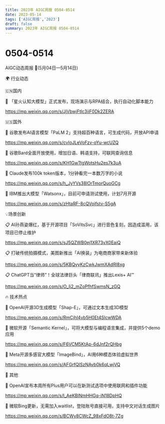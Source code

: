 ```yaml
---
title: 2023年 AIGC周报 0504-0514
date: 2023-05-14
tags: ['AIGC周报','2023']
draft: false
summary: 2023年 AIGC周报 0504-0514
---
```

# 0504-0514



AIGC动态周报 🚀(5月04日—5月14日)

🌍 行业动态

🇨🇳国内

📰 「星火认知大模型」正式发布，现场演示与RPA结合，执行自动化脚本能力

https://mp.weixin.qq.com/s/JjVbwjFtlc3iiF0Dk2ZERA

🇺🇸国外

📰 谷歌发布AI语言模型「PaLM 2」支持超百种语言，可生成代码，开放API申请

https://mp.weixin.qq.com/s/cvIoJLeVoFzv-oYu-wcUZQ

📰 谷歌Bard全面开放使用，增加日语、韩语支持，可联网查询信息

https://mp.weixin.qq.com/s/KH1GwTtgWotsHu2es7k3uA

📰 Claude发布100k token版本，1分钟看完一本数万字的小说

https://mp.weixin.qq.com/s/h_JyYVs38lOrTmorQuoGCg

📰 IBM推出大模型「Watsonx」，目前可申请测试使用，计划7月开源

https://mp.weixin.qq.com/s/zHtaRF-8cQVoifstv-S5gA

💡场景创新

📋 AI孙燕姿爆红，基于开源项目「SoVitsSvc」进行音色复刻，因造成滥用，该项目已停止维护

https://mp.weixin.qq.com/s/sJ5QZWB0ej1XR73vX0EaiQ

📋 打破传统拍摄模式，美图新推出「AI换装」为电商商家带来新体验

https://mp.weixin.qq.com/s/5KBQvyKzCwkJwmXAdRl8xg

📋 ChatGPT当“律师”！全球法律巨头「律商联讯」推出Lexis+ AI™

https://mp.weixin.qq.com/s/O_Ij2_mZoPfhfSwmsN_zGQ

🔥 技术热点

📝 OpenAI开源3D生成模型「Shap-E」，可通过文本生成3D模型

https://mp.weixin.qq.com/s/RmCjhl4vb5H0Et4SlcwWDA

📝 微软开源「Semantic Kernel」，可将大模型与编程语言集成，并提供5个demo应用

https://mp.weixin.qq.com/s/F6VCM5KtAp-6dJnf2rQHbg

📝 Meta开源多感官大模型「ImageBind」，AI用6种模态体验虚拟世界

https://mp.weixin.qq.com/s/AFGrfQISzNAvb0k6qLwjVQ

🎉 其他

🚀 OpenAI宣布本周所有Plus用户可以在新测试选项中使用联网和插件功能

https://mp.weixin.qq.com/s/l_AeKBINmHHGq-iN18DpHQ

🚀 微软Bing更新，无需加入waitlist，登陆账号直接可用，支持中文对话生成图片

https://mp.weixin.qq.com/s/BCWy8CWcZ_98xFdO8t-7Zg